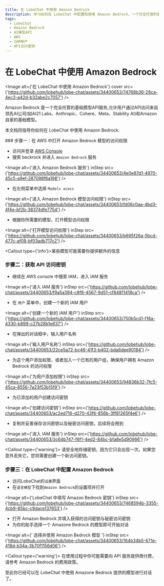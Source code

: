 ```yaml
---
title: 在 LobeChat 中使用 Amazon Bedrock
description: 学习如何在 LobeChat 中配置和使用 Amazon Bedrock，一个完全托管的基础模型API服务，以便开始对话。
tags:
  - LobeChat
  - Amazon Bedrock
  - AI模型API
  - AWS
  - IAM用户
  - API访问密钥
---
```


# 在 LobeChat 中使用 Amazon Bedrock

<Image
  alt={'在 LobeChat 中使用 Amazon Bedrock'}
  cover
  src={'https://github.com/lobehub/lobe-chat/assets/34400653/74768b36-28ca-4ec3-a42d-b32abe2c7057'}
/>

Amazon Bedrock 是一个完全托管的基础模型API服务,允许用户通过API访问来自领先AI公司(如AI21 Labs、Anthropic、Cohere、Meta、Stability AI)和Amazon自家的基础模型。

本文档将指导你如何在 LobeChat 中使用 Amazon Bedrock:

<Steps>
### 步骤一：在 AWS 中打开 Amazon Bedrock 模型的访问权限

- 访问并登录 [AWS Console](https://console.aws.amazon.com/)
- 搜索 beckrock 并进入 `Amazon Bedrock` 服务

<Image
  alt={'进入 Amazon Bedrock 服务'}
  inStep
  src={'https://github.com/lobehub/lobe-chat/assets/34400653/4e0e87d1-4970-45c5-a9ef-287098f6a198'}
/>

- 在左侧菜单中选择 `Models acess`

<Image
  alt={'进入 Amazon Bedrock 模型访问权限'}
  inStep
  src={'https://github.com/lobehub/lobe-chat/assets/34400653/fd06c0aa-4bd3-4f4e-bf2b-38374dfe775d'}
/>

- 根据你所需要的模型，打开模型访问权限

<Image
  alt={'打开模型访问权限'}
  inStep
  src={'https://github.com/lobehub/lobe-chat/assets/34400653/b695f26a-5bcd-477c-af08-bf03adb717c2'}
/>

<Callout type={'info'}>某些模型可能需要你提供额外的信息</Callout>

### 步骤二：获取 API 访问密钥

- 继续在 AWS console 中搜索 IAM，进入 IAM 服务

<Image
  alt={'进入 IAM 服务'}
  inStep
  src={'https://github.com/lobehub/lobe-chat/assets/34400653/f9a5a394-c8f8-4567-9d51-cf84811418ca'}
/>

- 在 `用户` 菜单中，创建一个新的 IAM 用户

<Image
  alt={'创建一个新的 IAM 用户'}
  inStep
  src={'https://github.com/lobehub/lobe-chat/assets/34400653/750b5cd1-f16a-4330-b899-c27b28b1e837'}
/>

- 在弹出的对话框中，输入用户名称

<Image
  alt={'输入用户名称'}
  inStep
  src={'https://github.com/lobehub/lobe-chat/assets/34400653/22ce5a72-bc46-41f3-b402-bda6dee90184'}
/>

- 为这个用户添加权限，或者加入一个已有的用户组，确保用户拥有 Amazon Bedrock 的访问权限

<Image
  alt={'为用户添加权限'}
  inStep
  src={'https://github.com/lobehub/lobe-chat/assets/34400653/94836b32-7fc5-45ca-8556-7a23f53b15f9'}
/>

- 为已添加的用户创建访问密钥

<Image
  alt={'创建访问密钥'}
  inStep
  src={'https://github.com/lobehub/lobe-chat/assets/34400653/ac2ed716-d270-43f6-856b-3ff81265f4e6'}
/>

- 复制并妥善保存访问密钥以及秘密访问密钥，后续将会用到

<Image
  alt={'进入 IAM 服务'}
  inStep
  src={'https://github.com/lobehub/lobe-chat/assets/34400653/3c64b747-f6f1-4ed2-84bc-bfa8e5d90966'}
/>

<Callout type={'warning'}>
  请安全地存储密钥，因为它只会出现一次。如果您意外丢失它，您将需要创建一个新访问密钥。
</Callout>

### 步骤三：在 LobeChat 中配置 Amazon Bedrock

- 访问LobeChat的`设置`界面
- 在`语言模型`下找到`Amazon Bedrock`的设置项并打开

<Image
  alt={'LobeChat 中填写 Amazon Bedrock 密钥'}
  inStep
  src={'https://github.com/lobehub/lobe-chat/assets/34400653/7468594b-3355-4cb9-85bc-c9dace137653'}
/>

- 打开 Amazon Bedrock 并填入获得的访问密钥与秘密访问密钥
- 为你的助手选择一个 Amazone Bedrock 的模型即可开始对话

<Image
  alt={' 选择并使用 Amazon Bedrock 模型 '}
  inStep
  src={'https://github.com/lobehub/lobe-chat/assets/34400653/164b34b5-671e-418d-b34a-3b70f1156d06'}
/>

<Callout type={'warning'}>
  在使用过程中你可能需要向 API 服务提供商付费，请参考 Amazon Bedrock 的费用政策。
</Callout>

</Steps>

至此你已经可以在 LobeChat 中使用 Amazone Bedrock 提供的模型进行对话了。
